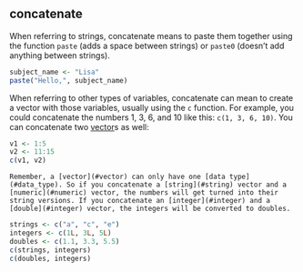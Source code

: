 ## concatenate

When referring to strings, concatenate means to paste them together using the function `paste` (adds a space between strings) or `paste0` (doesn't add anything between strings). 

```r
subject_name <- "Lisa"
paste("Hello,", subject_name)
```

When referring to other types of variables, concatenate can mean to create a vector with those variables, usually using the `c` function. For example, you could concatenate the numbers 1, 3, 6, and 10 like this: `c(1, 3, 6, 10)`. You can concatenate two [vector](#vector)s as well:

```r
v1 <- 1:5
v2 <- 11:15
c(v1, v2)
```

```block
Remember, a [vector](#vector) can only have one [data type](#data_type). So if you concatenate a [string](#string) vector and a [numeric](#numeric) vector, the numbers will get turned into their string versions. If you concatenate an [integer](#integer) and a [double](#integer) vector, the integers will be converted to doubles.
```

```r
strings <- c("a", "c", "e")
integers <- c(1L, 3L, 5L)
doubles <- c(1.1, 3.3, 5.5)
c(strings, integers)
c(doubles, integers)
```
